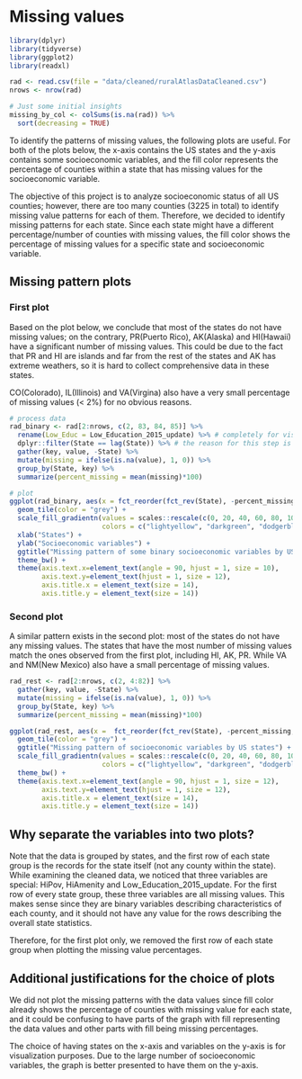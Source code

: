 # Missing values


```r
library(dplyr)
library(tidyverse)
library(ggplot2)
library(readxl)
```

```r
rad <- read.csv(file = "data/cleaned/ruralAtlasDataCleaned.csv")
nrows <- nrow(rad)
```

```r
# Just some initial insights
missing_by_col <- colSums(is.na(rad)) %>% 
  sort(decreasing = TRUE)
```

To identify the patterns of missing values, the following plots are useful. For both of the plots below, the x-axis contains the US states and the y-axis contains some socioeconomic variables, and the fill color represents the percentage of counties within a state that has missing values for the socioeconomic variable. \

The objective of this project is to analyze socioeconomic status of all US counties; however, there are too many counties (3225 in total) to identify missing value patterns for each of them. Therefore, we decided to identify missing patterns for each state. Since each state might have a different percentage/number of counties with missing values, the fill color shows the percentage of missing values for a specific state and socioeconomic variable. \


## Missing pattern plots

### First plot

Based on the plot below, we conclude that most of the states do not have missing values; on the contrary, PR(Puerto Rico), AK(Alaska) and HI(Hawaii) have a significant number of missing values. This could be due to the fact that PR and HI are islands and far from the rest of the states and AK has extreme weathers, so it is hard to collect comprehensive data in these states.\

CO(Colorado), IL(Illinois) and VA(Virgina) also have a very small percentage of missing values (< 2%) for no obvious reasons. \

```r
# process data
rad_binary <- rad[2:nrows, c(2, 83, 84, 85)] %>%
  rename(Low_Educ = Low_Education_2015_update) %>% # completely for visual purpose (i.e to save some space)
  dplyr::filter(State == lag(State)) %>% # the reason for this step is explained above
  gather(key, value, -State) %>%
  mutate(missing = ifelse(is.na(value), 1, 0)) %>%
  group_by(State, key) %>%
  summarize(percent_missing = mean(missing)*100)

# plot
ggplot(rad_binary, aes(x = fct_reorder(fct_rev(State), -percent_missing, sum), y = key, fill = percent_missing)) +
  geom_tile(color = "grey") +
  scale_fill_gradientn(values = scales::rescale(c(0, 20, 40, 60, 80, 100)), 
                       colors = c("lightyellow", "darkgreen", "dodgerblue2")) +
  xlab("States") +
  ylab("Socioeconomic variables") +
  ggtitle("Missing pattern of some binary socioeconomic variables by US states") +
  theme_bw() +
  theme(axis.text.x=element_text(angle = 90, hjust = 1, size = 10), 
        axis.text.y=element_text(hjust = 1, size = 12), 
        axis.title.x = element_text(size = 14), 
        axis.title.y = element_text(size = 14))
```

### Second plot

A similar pattern exists in the second plot: most of the states do not have any missing values. The states that have the most number of missing values match the ones observed from the first plot, including HI, AK, PR. While VA and NM(New Mexico) also have a small percentage of missing values. \


```r
rad_rest <- rad[2:nrows, c(2, 4:82)] %>%
  gather(key, value, -State) %>%
  mutate(missing = ifelse(is.na(value), 1, 0)) %>%
  group_by(State, key) %>%
  summarize(percent_missing = mean(missing)*100) 

ggplot(rad_rest, aes(x =  fct_reorder(fct_rev(State), -percent_missing, sum), y =key, fill = percent_missing)) +
  geom_tile(color = "grey") +
  ggtitle("Missing pattern of socioeconomic variables by US states") +
  scale_fill_gradientn(values = scales::rescale(c(0, 20, 40, 60, 80, 100)), 
                       colors = c("lightyellow", "darkgreen", "dodgerblue2")) +
  theme_bw() +
  theme(axis.text.x=element_text(angle = 90, hjust = 1, size = 12), 
        axis.text.y=element_text(hjust = 1, size = 12), 
        axis.title.x = element_text(size = 14), 
        axis.title.y = element_text(size = 14))
```


## Why separate the variables into two plots?\
Note that the data is grouped by states, and the first row of each state group is the records for the state itself (not any county within the state). While examining the cleaned data, we noticed that three variables are special: HiPov, HiAmenity and Low_Education_2015_update. For the first row of every state group, these three variables are all missing values. This makes sense since they are binary variables describing characteristics of each county, and it should not have any value for the rows describing the overall state statistics. \

Therefore, for the first plot only, we removed the first row of each state group when plotting the missing value percentages.\


## Additional justifications for the choice of plots\
We did not plot the missing patterns with the data values since fill color already shows the percentage of counties with missing value for each state, and it could be confusing to have parts of the graph with fill representing the data values and other parts with fill being missing percentages. \

The choice of having states on the x-axis and variables on the y-axis is for visualization purposes. Due to the large number of socioeconomic variables, the graph is better presented to have them on the y-axis. \
